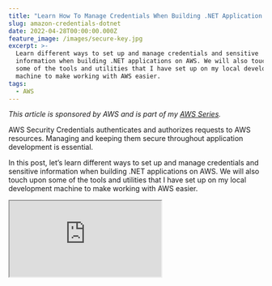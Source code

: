```yaml
---
title: "Learn How To Manage Credentials When Building .NET Application on AWS"
slug: amazon-credentials-dotnet
date: 2022-04-28T00:00:00.000Z
feature_image: /images/secure-key.jpg
excerpt: >-
  Learn different ways to set up and manage credentials and sensitive
  information when building .NET applications on AWS. We will also touch upon
  some of the tools and utilities that I have set up on my local development
  machine to make working with AWS easier.
tags:
  - AWS
---
```

_This article is sponsored by AWS and is part of my [AWS Series](/blog/tag/aws/)._

AWS Security Credentials authenticates and authorizes requests to AWS resources. Managing and keeping them secure throughout application development is essential.

In this post, let’s learn different ways to set up and manage credentials and sensitive information when building .NET applications on AWS. We will also touch upon some of the tools and utilities that I have set up on my local development machine to make working with AWS easier.

<iframe src="https://www.youtube.com/embed/ukam37umkQc" />

## Setting Up Yout AWS Account & Users

If you are new to AWS and want to set up a free account to learn and understand how things work, check out the [AWS Free Tier](https://aws.amazon.com/free/). It gives enough free credit across various services to try it out.

The credential you use to set up your AWS account is the **root account**. As a [best practice](https://docs.aws.amazon.com/IAM/latest/UserGuide/best-practices.html#lock-away-credentials), do not use this account for any tasks if it’s not required. [Create separate Administrator](https://docs.aws.amazon.com/IAM/latest/UserGuide/getting-started_create-admin-group.html) accounts and use those accounts instead.

Creating an Administrator User Group and assigning all users with administrator access to that Group is recommended. It makes managing administrator accounts more manageable and centralized.

Create the User and the Group from the [IAM console](https://console.aws.amazon.com/iam/).

<Figure src="/images/aws-credentials-iam-console-admin-users.jpg" caption="## Connecting to AWS Services" />

When building applications that connect with other AWS services, you must authenticate using credentials. Avoid using root or administrator accounts. Create [specific user accounts and roles](https://docs.aws.amazon.com/sdk-for-net/v3/developer-guide/net-dg-users-roles.html) based on your application requirements, and limit the permissions associated with them.

Let’s look at a sample application scenario where the application needs to send a message to a [Amazon Simple Queue Service](https://youtu.be/U7PvdYlvA-8). Let’s go through different ways to manage the credentials required to connect to the SQS service.

## Hard-code Credentials

Most of the .NET SDKs support passing in the credentials explicitly. Below I use the `BasicAWSCredentials` class to pass the Access Key and Secret to the `AmazonSQSClient` to connect to Amazon SQS.

```csharp
[HttpPost]
public async Task<string> FunctionHandler(string input, ILambdaContext context)
{
    var credentials = new BasicAWSCredentials("ACCESSKEY", "SECRET");
    var client = new AmazonSQSClient(
                credentials, RegionEndpoint.APSoutheast2);
    var request = new SendMessageRequest()
    {
        MessageBody = JsonSerializer.Serialize(data),
        QueueUrl = "QUEUE_URL"
    };

    var response= await client.SendMessageAsync(request);
    return response.HttpStatusCode.ToString();
}

```

If you are a seasoned developer, you would already know that hard-coding credential is terrible.

### .NET Configuration

The immediate step to avoid hard-coding credentials in the application code is to move it to an application configuration file.

.NET has built-in Configuration support that you can use to remove the credentials from the application code.

<iframe src="https://www.youtube.com/embed/5GlgHV_12-k" />

Using the `IConfiguration` instance, we can retrieve configuration values from it using the key for the appropriate config value.

The below code sets up different configuration sources for the configuration. The order is important, as the source coming later in the chain will override any previously existing values in the chain.

It allows us to set and override the configuration value using different sources based on the application's environment.

```csharp
var configuration = new ConfigurationBuilder()
            .SetBasePath(Directory.GetCurrentDirectory())
            .AddJsonFile("appsettings.json", false)
            .AddEnvironmentVariables()
            .AddUserSecrets<Function>()
                        .Build();

var accessKey = configuration.GetValue<string>("AccessKey");
var secret = configuration.GetValue<string>("Secret");

```

### Configuration File

For example, you can define the keys in the `appsettings.json` file and have the application code read from there.

```csharp
{
  "AccessKey": "ACCESS KEY",
  "Secret": "SECRET"
}

```

But since the `appsettings.json` is also a file checked into the source control, we cannot keep the credentials there. However, we can have the values replaced in the configuration file when setting up a [build/deploy pipeline](https://youtu.be/U96230YlSJA) for your application.

### Secrets Manager

The app settings files are usually stored as part of the source code and available in your git repository. It makes it the wrong place to store any sensitive information.

To avoid committing configuration files with sensitive information into the source code repository, you can use the Secrets Manager Feature available as part of ASP NET.

> _Secrets Manager is intended for use only in the local development environment._

To add values to Secrets Manager in a local development environment, you can either use the UI (through Visual Studio) or the command-line tool.

Values defined in the Secrets Manager override those in the app settings file (global and environment-specific ones).

<iframe src="https://www.youtube.com/embed/PkLLP2tcd28" />

The below value in `secrets.json` (part of the Secrets Manager) overrides the '_Secret_' value.

```csharp
{
  "Secret": "SECRET FROM SECRET MANAGER"
}

```

### Environment Variables

You can also override application configuration by setting values as environment variables. Any key set as an environment variable in the above configuration setup will override both the configuration file and the secrets manager.

Using environment variables is particularly useful for applications deployed to the AWS infrastructure. You can directly set up environment variables values manually or use an automated build/deploy pipeline.

## Shared AWS Credentials File

.NET SDKs also support providing the credentials as part of a [Shared AWS Credentials File.](https://docs.aws.amazon.com/sdk-for-net/v3/developer-guide/creds-file.html)

Using the credentials file removes the need to explicitly pass in the AccessKey and Secret at an application level. Instead, it's specified as part of a file stored in a know location. By default, it’s _located in the `.aws` directory_within your home directory and is _named `credentials`; that is, `~/.aws/credentials` (Linux or macOS) or `%USERPROFILE%\.aws\credentials` (Windows)._

Below is an example of a sample file.

```bash
[default]
aws_access_key_id = AKIAIOSFODNN7EXAMPLE
aws_secret_access_key = wJalrXUtnFEMI/K7MDENG/bPxRfiCYEXAMPLEKEY

```

You can define different named profiles in the credentials file; however, the default one is named _default._ When connecting from .NET SDK, you can either specify the profile name to use explicitly, or it picks up the default one automatically. You can also use the `AWS_PROFILE` environment variable value to override the default profile name.

Managing the profiles can be done with a plain text editor, AWS CLI, AWS Toolkit for the various editors, etc. If you have the [AWS CLI installed](https://docs.aws.amazon.com/cli/latest/userguide/getting-started-install.html), use the \`aws configure command to set up the profile.

With the profiles setup, the .NET SDK clients no longer require the credentials to be passed in. It will use the [FallbackCredentialsFactory](https://github.com/aws/aws-sdk-net/blob/master/sdk/src/Core/Amazon.Runtime/Credentials/FallbackCredentialsFactory.cs) to retrieve the credentials from the shared credential file.

```csharp
    var client = new AmazonSQSClient();

```

## Windows SDK Store

The shared credentials files created in the previous step are plain text files. You can use the SDK Store on Windows machines, an encrypted store that replaces the shared credentials. By default, it’s located in `%USERPROFILE%\AppData\Local\AWSToolkit\RegisteredAccounts.json`

This file is specific to the computer it's created in and can't be copied to other machines.

You can create an encrypted file using the Visual Studio AWS Toolkit using the ‘Add AWS Credentials Profile’ button and selecting ‘.NET Encrypted Store’ as the option.

![Windows Only SDK Store allows storing encrypted credentials](/images/aws-credentials-aws-toolkit-sdk-store-windows.jpg)

Using the credentials from SDK Store is very similar to using one from the Shared Credentials File. You can either have the default one picked up automatically or specify a named profile.

When deployed to AWS Infrastructure, based on the services you are using, you can set up the appropriate IAM roles to connect to other services and ensure the roles have the required access. You can use the AWS Parameter Store or the Secrets Manager to store credentials and keys for external services.

<BlogLink
  href="/blog/aws-parameter-store"
  title="AWS Parameter Store For The .NET Developer: How to Easily Get Started"
  description="Learn how to get started with AWS Parameter Store and use it from a .NET application to store and retrieve configuration data. Understand how parameters are versioned and how to use labels and hierarchies to manage parameters better. Seamlessly use the built-in .NET Configuration capabilities to loa"
  authorImage="/images/favicon.ico"
  authorName="Rahul Nath"
  authorTitle="Rahul Pulikkot Nath"
  featureImage="/images/security_lock.jpg"
/>

I hope this helps you manage the credentials better when connecting and using AWS resources from a .NET Application!

Photo by olieman.eth on [Unsplash](https://unsplash.com/photos/-o90yRQoXAM?utm_source=unsplash&utm_medium=referral&utm_content=creditShareLink)
